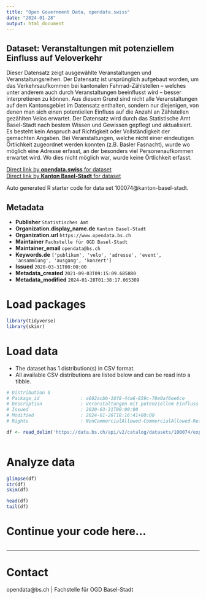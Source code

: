 ```yaml
---
title: "Open Government Data, opendata.swiss"
date: "2024-01-28"
output: html_document
---
```


## Dataset: Veranstaltungen mit potenziellem Einfluss auf Veloverkehr

Dieser Datensatz zeigt ausgewählte Veranstaltungen und Veranstaltungsreihen. Der Datensatz ist ursprünglich aufgebaut worden, um das Verkehrsaufkommen bei kantonalen Fahrrad-Zählstellen – welches unter anderem auch durch Veranstaltungen beeinflusst wird – besser interpretieren zu können. Aus diesem Grund sind nicht alle Veranstaltungen auf dem Kantonsgebiet im Datensatz enthalten, sondern nur diejenigen, von denen man sich einen potentiellen Einfluss auf die Anzahl an Zählstellen gezählten Velos erwartet. Der Datensatz wird durch das Statistische Amt Basel-Stadt nach bestem Wissen und Gewissen gepflegt und aktualisiert. Es besteht kein Anspruch auf Richtigkeit oder Vollständigkeit der gemachten Angaben. Bei Veranstaltungen, welche nicht einer eindeutigen Örtlichkeit zugeordnet werden konnten (z.B. Basler Fasnacht), wurde wo möglich eine Adresse erfasst, an der besonders viel Personenaufkommen erwartet wird. Wo dies nicht möglich war, wurde keine Örtlichkeit erfasst.

[Direct link by **opendata.swiss** for dataset](https://opendata.swiss/de/dataset/veranstaltungen-mit-potenziellem-einfluss-auf-veloverkehr)<br>
[Direct link by **Kanton Basel-Stadt** for dataset](https://data.bs.ch/explore/dataset/100074/)

Auto generated R starter code for data set 100074@kanton-basel-stadt.

## Metadata

- **Publisher** `Statistisches Amt`
- **Organization.display_name.de** `Kanton Basel-Stadt`
- **Organization.url** `https://www.opendata.bs.ch`
- **Maintainer** `Fachstelle für OGD Basel-Stadt`
- **Maintainer_email** `opendata@bs.ch`
- **Keywords.de** `['publikum', 'velo', 'adresse', 'event', 'ansammlung', 'ausgang', 'konzert']`
- **Issued** `2020-03-31T00:00:00`
- **Metadata_created** `2021-09-03T09:15:09.685880`
- **Metadata_modified** `2024-01-28T01:38:17.065309`


# Load packages

```r

library(tidyverse)
library(skimr)

```

# Load data

-   The dataset has 1 distribution(s) in CSV format.
-   All available CSV distributions are listed below and can be read into a tibble.

```r

# Distribution 0
# Package_id               : a602acbb-16f8-44a6-859c-78e0af6ee6ce
# Description              : Veranstaltungen mit potenziellem Einfluss auf Veloverkehr (csv)
# Issued                   : 2020-03-31T00:00:00
# Modified                 : 2024-01-26T18:16:41+00:00
# Rights                   : NonCommercialAllowed-CommercialAllowed-ReferenceRequired

df <- read_delim('https://data.bs.ch/api/v2/catalog/datasets/100074/exports/csv')



```

# Analyze data

```r

glimpse(df)
str(df)
skim(df)

head(df)
tail(df)

```

# Continue your code here...

```r

```

------------------------------------------------------------------------

# Contact

opendata@bs.ch | Fachstelle für OGD Basel-Stadt
